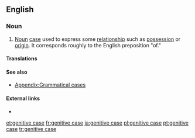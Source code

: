 ==English==

===Noun===
{{examples-right|examples={{term||John's milk}} — {{term||John's}} is in the genitive (and in the [[possessive case|possessive]]) case.<p>{{term||glass of milk}} — {{term||milk}} is in the genitive (but not the possessive) case.}}
{{en-noun|sg=[[genitive]] [[case]]}}

# {{grammar}} [[noun|Noun]] [[case]] used to express some [[relationship]] such as [[possession]] or [[origin]]. It corresponds roughly to the English preposition "of."

====Translations====
{{trans-see|genitive}}

====See also====
* [[Appendix:Grammatical cases]]

====External links====
* {{pedia}}

[[et:genitive case]]
[[fr:genitive case]]
[[ja:genitive case]]
[[pl:genitive case]]
[[pt:genitive case]]
[[tr:genitive case]]